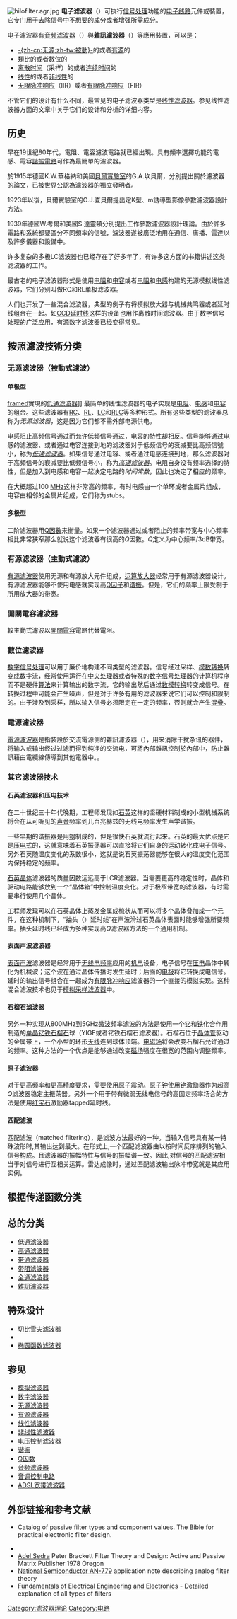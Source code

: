 {{NoteTA
|G1=IT
|G2=Communication
|G3=Electronics
}}
[[File:hilofilter.agr.jpg|thumb]]
'''电子滤波器'''（{{lang-en|electronic filters}}）可执行[[信号处理|信号处理]]功能的[[电子线路|电子线路]]元件或裝置，它专门用于去除信号中不想要的成分或者增强所需成分。

电子濾波器有[[音频滤波器|音频滤波器]]（{{lang|en|wave filter}}）與'''[[雜訊濾波器|雜訊濾波器]]'''（{{lang|en|noise filter}}）等應用裝置，可以是：
* [[无源|-{zh-cn:无源;zh-tw:被動}-]]的或者[[有源|有源]]的
* [[類比訊號|類比]]的或者[[數碼系統|數位]]的
* [[离散时间|离散时间]]（采样）的或者[[连续时间|连续时间]]的
* [[线性|线性]]的或者[[非线性|非线性]]的
* [[无限脉冲响应|无限脉冲响应]]（IIR）或者[[有限脉冲响应|有限脉冲响应]]（FIR）

不管它们的设计有什么不同，最常见的电子滤波器类型是[[线性滤波器|线性滤波器]]。参见线性滤波器方面的文章中关于它们的设计和分析的详细内容。

== 历史 ==
早在19世紀80年代，電阻、電容濾波電路就已經出現。具有頻率選擇功能的電感、電容[[諧振電路|諧振電路]]可作為最簡單的濾波器。

於1915年德國K.W.華格納和美國[[貝爾實驗室|貝爾實驗室]]的G.A.坎貝爾，分別提出關於濾波器的論文，已被世界公認為濾波器的獨立發明者。

1923年以後，貝爾實驗室的O.J.查貝爾提出定K型、m誘導型影像參數濾波器設計方法。

1939年德國W.考爾和美國S.達靈頓分別提出工作參數濾波器設計理論。由於許多電路和系統都要區分不同頻率的信號，濾波器遂被廣泛地用在通信、廣播、雷達以及許多儀器和設備中。

许多复杂的多极LC滤波器也已经存在了好多年了，有许多这方面的书籍讲述这类滤波器的工作。

最古老的电子滤波器形式是使用[[电阻|电阻]]和[[电容|电容]]或者[[电阻|电阻]]和[[电感|电感]]构建的无源模拟线性滤波器，它们分别叫做RC和RL单极滤波器。

人们也开发了一些混合滤波器，典型的例子有将模拟放大器与机械共鸣器或者延时线组合在一起。如[[電荷耦合元件|CCD]][[延时线|延时线]]这样的设备也用作离散时间滤波器。由于数字信号处理的广泛应用，有源数字滤波器已经变得常见。

== 按照濾波技術分类 ==

=== 无源滤波器（被動式濾波） ===

==== 单极型 ====
[[File:1st_Order_Lowpass_Filter_RC.svg|framed]]實現的[[低通滤波器|低通滤波器]]]]
<!--[[File:Lowpass_Pi_Filter.svg|thumb]]
[[File:Highpass_T_Filter.svg|thumb]]-->
最简单的线性滤波器的电子实现是[[电阻|电阻]]、[[电感|电感]]和[[电容|电容]]的组合。这些滤波器有[[RC電路|RC]]、[[RL电路|RL]]、[[LC电路|LC]]和[[RLC电路|RLC]]等多种形式。所有这些类型的滤波器总称为''无源滤波器''，这是因为它们都不需外部电源供电。

电感阻止高频信号通过而允许低频信号通过，电容的特性却相反。信号能够通过电感的滤波器、或者通过电容连接到地的滤波器对于低频信号的衰减要比高频信號小，称为''[[低通滤波器|低通滤波器]]''。如果信号通过电容、或者通过电感连接到地，那么滤波器对于高频信号的衰减要比低频信号小，称为''[[高通滤波器|高通滤波器]]''。电阻自身没有频率选择的特性，但是加入到电感和电容一起决定电路的''时间常数''，因此也决定了相应的频率。

在大概超过100 [[hertz|MHz]]这样非常高的频率，有时电感由一个单环或者金属片组成，电容由相邻的金属片组成，它们称为stubs。

==== 多极型 ====
二阶滤波器用[[Q因數|Q因數]]来衡量。如果一个滤波器通过或者阻止的频率带宽与中心频率相比非常狭窄那么就说这个滤波器有很高的''Q''因數。''Q''定义为中心频率/3dB带宽。

=== 有源滤波器（主動式濾波） ===
[[有源滤波器|有源滤波器]]使用无源和有源放大元件组成，[[运算放大器|运算放大器]]经常用于有源滤波器设计。有源滤波器能够不使用电感就实现高[[Q因子|Q因子]]和[[谐振|谐振]]。但是，它们的频率上限受制于所用放大器的带宽。

=== 開關電容濾波器 ===
較主動式濾波以[[開關電容|開關電容]]電路代替電阻。

=== 數位濾波器 ===
{{main|数字滤波器}}

[[数字信号处理|数字信号处理]]可以用于廉价地构建不同类型的滤波器。信号经过采样、[[模数转换|模数转换]]转变成数字流，经常使用运行在[[中央处理器|中央处理器]]或者特殊的[[数字信号处理器|数字信号处理器]]的计算机程序而不是硬件[[算法|算法]]来计算输出的数字流，它的输出然后通过[[数模转换|数模转换]]转变成信号。在转换过程中可能会产生噪声，但是对于许多有用的滤波器来说它们可以控制和限制的。由于涉及到采样，所以输入信号必须限定在一定的频率，否则就会产生[[混疊|混疊]]。

=== 電源濾波器 ===
[[電源濾波器|電源濾波器]]是指裝設於交流電源側的雜訊濾波器（{{lang|en|Noise Filter}}），用来消除干扰杂讯的器件，将输入或输出经过过滤而得到纯净的交流电，可將內部雜訊控制於內部中，防止雜訊藉由電纜線傳導到其他電器中。。

=== 其它滤波器技术 ===
==== 石英滤波器和压电技术 ====

在二十世纪三十年代晚期，工程师发现如[[石英|石英]]这样的坚硬材料制成的小型机械系统将会在从可听见的[[声音|声音]]频率到几百兆赫兹的无线电频率发生声学谐振。

一些早期的谐振器是用[[钢|钢]]制成的，但是很快石英就流行起来。石英的最大优点是它是[[壓電效應|压电式]]的，这就意味着石英振荡器可以直接将它们自身的运动转化成电子信号。另外石英随温度变化的系数很小，这就是说石英振荡器能够在很大的温度变化范围内保持稳定的频率。

[[石英晶体|石英晶体]]滤波器的质量因数远远高于LCR滤波器。当需要更高的稳定性时，晶体和驱动电路能够放到一个“晶体箱”中控制温度变化。对于极窄带宽的滤波器，有时需要串行使用几个晶体。

工程师发现可以在石英晶体上蒸发金属成梳状从而可以将多个晶体叠加成一个元件，在这种机制下，“抽头（{{lang|en|tapped}}）延时线”在声波滑过石英晶体表面时能够增强所要频率。抽头延时线已经成为多种实现高''Q''滤波器方法的一个通用机制。

==== 表面声波滤波器 ====
[[表面声波|表面声波]]滤波器是经常用于[[无线电频率|无线电频率]]应用的[[机电|机电]]设备，电子信号在[[压电|压电]]晶体中转化为机械波；这个波在通过晶体传播时发生延时；后面的[[电极|电极]]将它转换成电信号。延时的输出信号组合在一起成为[[有限脉冲响应|有限脉冲响应]]滤波器的一个直接的模拟实现。这种混合滤波技术也见于[[模拟采样滤波器|模拟采样滤波器]]中。

==== 石榴石滤波器 ====
{{main|石榴石滤波器|Satons滤波器}}
另外一种实现从800MHz到5GHz[[微波|微波]]频率滤波的方法是使用一个[[钇|钇]]和[[铁|铁]]化合作用制造的[[单晶|单晶]][[钇铁石榴石|钇铁石榴石]]球（YIGF或者钇铁石榴石滤波器）。石榴石位于[[晶体管|晶体管]]驱动的金属带上，一个小型的环形[[天线|天线]]连到球体顶端。[[电磁场|电磁场]]将会改变石榴石允许通过的频率。这种方法的一个优点是能够通过改变[[磁场|磁场]]强度在很宽的范围内调整频率。

==== 原子滤波器 ====
对于更高频率和更高精度要求，需要使用原子震动。[[原子钟|原子钟]]使用[[铯|铯]][[激励器|激励器]]作为超高''Q''滤波器稳定主振荡器。另外一个用于带有微弱无线电信号的高固定频率场合的方法是使用[[红宝石|红宝石]]激励器tapped延时线。

==== 匹配滤波 ====

匹配滤波（matched filtering），是滤波方法最好的一种。当输入信号具有某一特殊波形时,其输出达到最大。在形式上,一个匹配滤波器由以按时间反序排列的输入信号构成。且滤波器的振幅特性与信号的振幅谱一致。因此,对信号的匹配滤波相当于对信号进行互相关运算。雷达成像时，通过匹配滤波输出脉冲带宽就是其应用实例。

== 根据传递函数分类 ==

== 总的分类 ==
* [[低通滤波器|低通滤波器]]
* [[高通滤波器|高通滤波器]]
* [[带通滤波器|带通滤波器]]
* [[带阻滤波器|带阻滤波器]]
* [[全通滤波器|全通滤波器]]
* [[雜訊濾波器|雜訊濾波器]]

== 特殊设计 ==
* [[切比雪夫滤波器|切比雪夫滤波器]]
* {{link-en|高斯滤波器|Gaussian filter}}
* [[椭圆函数滤波器|椭圆函数滤波器]]

== 参见 ==
{{電子學}}
* [[模拟滤波器|模拟滤波器]]
* [[数字滤波器|数字滤波器]]
* [[无源滤波器|无源滤波器]]
* [[有源滤波器|有源滤波器]]
* [[线性滤波器|线性滤波器]]
* [[非线性滤波器|非线性滤波器]]
* [[电压控制滤波器|电压控制滤波器]]
* [[谐振|谐振]]
* [[Q因数|Q因数]]
* [[音频滤波器|音频滤波器]]
* [[音调控制电路|音调控制电路]]
* [[ADSL宽带滤波器|ADSL宽带滤波器]]

== 外部链接和参考文献 ==
* {{cite book|author=Zverev, Anatol, I|year=1969|title=Handbook of Filter Synthesis|publisher=John Wiley & Sons|id=ISBN 978-0-471-98680-5}} Catalog of passive filter types and component values. The Bible for practical electronic filter design.
* {{cite book|author=Williams, Arthur B & Taylor, Fred J|title=Electronic Filter Design Handbook|publisher=McGraw-HillT|year=1995|id=ISBN 978-0-07-070441-1}}
* [[Adel_Sedra|Adel Sedra]] Peter Brackett  Filter Theory and  Design:  Active and  Passive Matrix Publisher 1978  Oregon
* [https://web.archive.org/web/20080511220632/http://www.national.com/an/AN/AN-779.pdf National Semiconductor AN-779] application note describing analog filter theory
* [http://www.vias.org/feee/filters_02.html Fundamentals of Electrical Engineering and Electronics] {{Wayback|url=http://www.vias.org/feee/filters_02.html |date=20100203225703 }} - Detailed explanation of all types of filters

{{Authority control}}
[[Category:滤波器理论|Category:滤波器理论]]
[[Category:电路|Category:电路]]